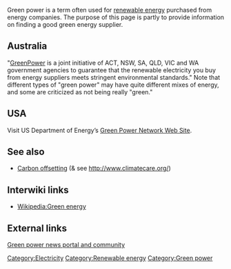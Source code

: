 {{topic header| default.png | Green power}}

Green power is a term often used for [[renewable energy]] purchased from energy companies. The purpose of this page is partly to provide information on finding a good green energy supplier. 

{{Putinthiscategory}}

==Australia==
"[http://www.greenpower.gov.au/ GreenPower] is a joint initiative of ACT, NSW, SA, QLD, VIC and WA government agencies to guarantee that the renewable electricity you buy from energy suppliers meets stringent environmental standards." Note that different types of "green power" may have quite different mixes of energy, and some are criticized as not being really "green." 

==USA==
Visit US Department of Energy’s [http://www.eere.energy.gov/greenpower/ Green Power Network Web Site].

==See also==
*[[Carbon offsetting]] (& see http://www.climatecare.org/)

== Interwiki links ==

* [[Wikipedia:Green energy]]

==External links==
[http://gotpowered.com/ Green power news portal and community]
[[Category:Electricity]]
[[Category:Renewable energy]]
[[Category:Green power]]